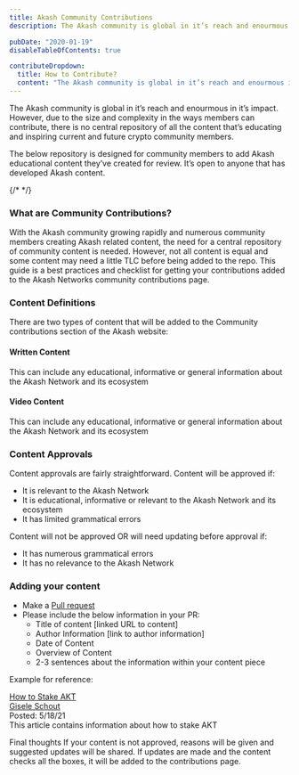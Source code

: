 ```yaml
---
title: Akash Community Contributions
description: The Akash community is global in it’s reach and enourmous in it’s impact. However, due to the size and complexity in the ways members can contribute, there is no central   of all the content that’s educating and inspiring current and future crypto community members.

pubDate: "2020-01-19"
disableTableOfContents: true

contributeDropdown:
  title: How to Contribute?
  content: "The Akash community is global in it’s reach and enourmous in it’s impact. However, due to the size and complexity in the ways members can contribute, there is no central repository of all the content that’s educating and inspiring current and future crypto community members."
---
```


The Akash community is global in it’s reach and enourmous in it’s impact. However, due to the size and complexity in the ways members can contribute, there is no central repository of all the content that’s educating and inspiring current and future crypto community members.

The below repository is designed for community members to add Akash educational content they’ve created for review. It’s open to anyone that has developed Akash content.


{/* <GithubButton label="Code of Conduct" link="#" />
<GithubButton label="How to Contribute" link="#" /> */}


<HowToContributeDropdown heading="How to Contribute?">

### What are Community Contributions?

With the Akash community growing rapidly and numerous community members creating Akash related content, the need for a central repository of community content is needed. However, not all content is equal and some content may need a little TLC before being added to the repo.
This guide is a best practices and checklist for getting your contributions added to the Akash Networks community contributions page.

### Content Definitions

There are two types of content that will be added to the Community contributions section of the Akash website:

#### Written Content

This can include any educational, informative or general information about the Akash Network and its ecosystem

#### Video Content

This can include any educational, informative or general information about the Akash Network and its ecosystem

### Content Approvals

Content approvals are fairly straightforward. Content will be approved if:
- It is relevant to the Akash Network
- It is educational, informative or relevant to the Akash Network and its ecosystem
- It has limited grammatical errors

Content will not be approved OR will need updating before approval if:
- It has numerous grammatical errors
- It has no relevance to the Akash Network

### Adding your content

- Make a [Pull request](https://docs.github.com/en/desktop/working-with-your-remote-repository-on-github-or-github-enterprise/creating-an-issue-or-pull-request-from-github-desktop)
- Please include the below information in your PR:
  - Title of content [linked URL to content]
  - Author Information [link to author information]
  - Date of Content
  - Overview of Content
  - 2-3 sentences about the information within your content piece

Example for reference:

[How to Stake AKT](https://medium.com/stakin/how-to-stake-akash-network-akt-5421772f8285)<br/> 
[Gisele Schout](https://medium.com/@gisele_schout)<br/> 
Posted: 5/18/21<br/> 
This article contains information about how to stake AKT

Final thoughts If your content is not approved, reasons will be given and suggested updates will be shared. If updates are made and the content checks all the boxes, it will be added to the contributions page.


</HowToContributeDropdown>
